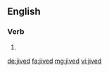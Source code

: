 ==English==

===Verb===
{{head|en}}

# {{en-past of|jive}}

[[de:jived]]
[[fa:jived]]
[[mg:jived]]
[[vi:jived]]